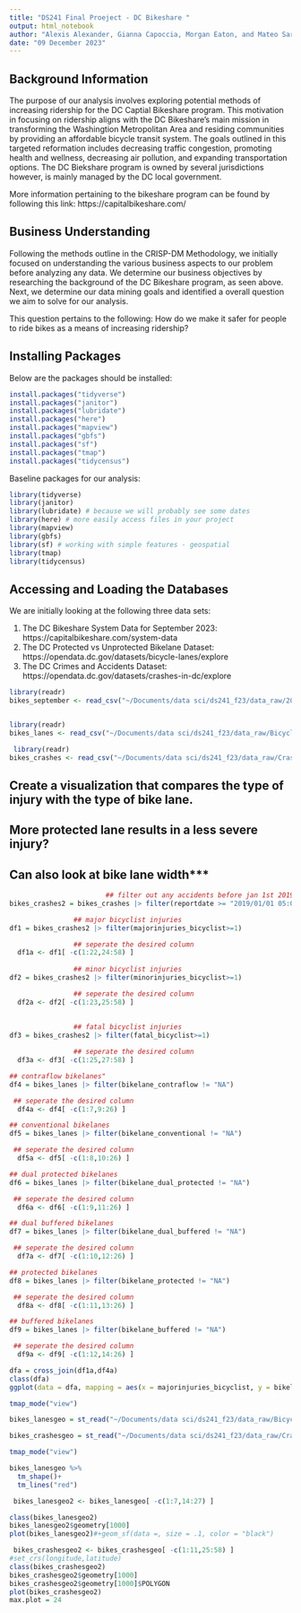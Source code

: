 ```yaml
---
title: "DS241 Final Proeject - DC Bikeshare "
output: html_notebook
author: "Alexis Alexander, Gianna Capoccia, Morgan Eaton, and Mateo Sarabia"
date: "09 December 2023"
---
```


## Background Information

The purpose of our analysis involves exploring potential methods of increasing ridership for the DC Captial Bikeshare program. This motivation in focusing on ridership aligns with the DC Bikeshare's main mission in transforming the Washingtion Metropolitan Area and residing communities by providing an affordable bicycle transit system. The goals outlined in this targeted reformation includes decreasing traffic congestion, promoting health and wellness, decreasing air pollution, and expanding transportation options. The DC Biekshare program is owned by several jurisdictions however, is mainly managed by the DC local government.  

More information pertaining to the bikeshare program can be found by following this link: https://capitalbikeshare.com/

## Business Understanding 

Following the methods outline in the CRISP-DM Methodology, we initially focused on understanding the various business aspects to our problem before analyzing any data. We determine our business objectives by researching the background of the DC Bikeshare program, as seen above. Next, we determine our data mining goals and identified a overall question we aim to solve for our analysis.

This question pertains to the following: How do we make it safer for people to ride bikes as a means of increasing ridership?


## Installing Packages 

Below are the packages should be installed:

```r
install.packages("tidyverse")
install.packages("janitor")
install.packages("lubridate")
install.packages("here")
install.packages("mapview")
install.packages("gbfs")
install.packages("sf")
install.packages("tmap")
install.packages("tidycensus")

```

Baseline packages for our analysis: 

```r
library(tidyverse)
library(janitor)
library(lubridate) # because we will probably see some dates
library(here) # more easily access files in your project
library(mapview)
library(gbfs)
library(sf) # working with simple features - geospatial
library(tmap)
library(tidycensus)

```

## Accessing and Loading the Databases 

We are initially looking at the following three data sets:

1. The DC Bikeshare System Data for September 2023: https://capitalbikeshare.com/system-data
2. The DC Protected vs Unprotected Bikelane Dataset: https://opendata.dc.gov/datasets/bicycle-lanes/explore
3. The DC Crimes and Accidents Dataset: https://opendata.dc.gov/datasets/crashes-in-dc/explore

```r
library(readr)
bikes_september <- read_csv("~/Documents/data sci/ds241_f23/data_raw/202309-capitalbikeshare-tripdata.csv") %>% clean_names()


library(readr)
bikes_lanes <- read_csv("~/Documents/data sci/ds241_f23/data_raw/Bicycle_Lanes-2.csv") %>% clean_names()

 library(readr)
bikes_crashes <- read_csv("~/Documents/data sci/ds241_f23/data_raw/Crashes_in_DC-2.csv") %>% clean_names()
```

##  Create a visualization that compares the type of injury with the type of bike lane.
## More protected lane results in a less severe injury? 
## Can also look at bike lane width***

```r
                        ## filter out any accidents before jan 1st 2019
bikes_crashes2 = bikes_crashes |> filter(reportdate >= "2019/01/01 05:00:00+00")

                ## major bicyclist injuries
df1 = bikes_crashes2 |> filter(majorinjuries_bicyclist>=1)

                ## seperate the desired column
  df1a <- df1[ -c(1:22,24:58) ]
  
                ## minor bicyclist injuries
df2 = bikes_crashes2 |> filter(minorinjuries_bicyclist>=1)

                ## seperate the desired column
  df2a <- df2[ -c(1:23,25:58) ]
  
  
                ## fatal bicyclist injuries
df3 = bikes_crashes2 |> filter(fatal_bicyclist>=1)

                ## seperate the desired column
  df3a <- df3[ -c(1:25,27:58) ]
```


```r
## contraflow bikelanes"
df4 = bikes_lanes |> filter(bikelane_contraflow != "NA")

 ## seperate the desired column
  df4a <- df4[ -c(1:7,9:26) ]

## conventional bikelanes 
df5 = bikes_lanes |> filter(bikelane_conventional != "NA")

 ## seperate the desired column
  df5a <- df5[ -c(1:8,10:26) ]

## dual protected bikelanes
df6 = bikes_lanes |> filter(bikelane_dual_protected != "NA")

 ## seperate the desired column
  df6a <- df6[ -c(1:9,11:26) ]

## dual buffered bikelanes 
df7 = bikes_lanes |> filter(bikelane_dual_buffered != "NA")

 ## seperate the desired column
  df7a <- df7[ -c(1:10,12:26) ]

## protected bikelanes
df8 = bikes_lanes |> filter(bikelane_protected != "NA")

 ## seperate the desired column
  df8a <- df8[ -c(1:11,13:26) ]

## buffered bikelanes 
df9 = bikes_lanes |> filter(bikelane_buffered != "NA")

 ## seperate the desired column
  df9a <- df9[ -c(1:12,14:26) ]

```


```r
dfa = cross_join(df1a,df4a)
class(dfa)
ggplot(data = dfa, mapping = aes(x = majorinjuries_bicyclist, y = bikelane_contraflow)) + geom_point()
```

```r
tmap_mode("view")
```

```r
bikes_lanesgeo = st_read("~/Documents/data sci/ds241_f23/data_raw/Bicycle_Lanes.geojson") %>% clean_names()

bikes_crashesgeo = st_read("~/Documents/data sci/ds241_f23/data_raw/Crashes_in_DC.geojson") %>% clean_names()
```

```r
tmap_mode("view")
```

```r
bikes_lanesgeo %>%
  tm_shape()+
  tm_lines("red")
```


```r
 bikes_lanesgeo2 <- bikes_lanesgeo[ -c(1:7,14:27) ]

class(bikes_lanesgeo2)
bikes_lanesgeo2$geometry[1000]
plot(bikes_lanesgeo2)#+geom_sf(data =, size = .1, color = "black")

```
```r
 bikes_crashesgeo2 <- bikes_crashesgeo[ -c(1:11,25:58) ]
#set_crs(longitude,latitude)
class(bikes_crashesgeo2)
bikes_crashesgeo2$geometry[1000]
bikes_crashesgeo2$geometry[1000]$POLYGON
plot(bikes_crashesgeo2)
max.plot = 24
```

